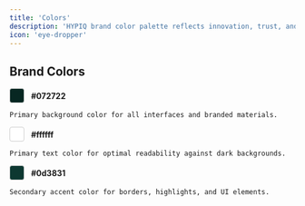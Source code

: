 ```yaml
---
title: 'Colors'
description: 'HYPIQ brand color palette reflects innovation, trust, and growth in the financial technology space.'
icon: 'eye-dropper'
---
```


## Brand Colors

<CardGroup cols={3}>
  <Card title="Background Color">
    <div style="display: flex; align-items: center; gap: 12px; margin-bottom: 8px;">
      <div style="width: 24px; height: 24px; background-color: #072722; border: 1px solid #ccc; border-radius: 4px;"></div>
      <strong>#072722</strong>
    </div>
    
    Primary background color for all interfaces and branded materials.
  </Card>
  
  <Card title="Text Color">
    <div style="display: flex; align-items: center; gap: 12px; margin-bottom: 8px;">
      <div style="width: 24px; height: 24px; background-color: #ffffff; border: 1px solid #ccc; border-radius: 4px;"></div>
      <strong>#ffffff</strong>
    </div>
    
    Primary text color for optimal readability against dark backgrounds.
  </Card>
  
  <Card title="Accent Color">
    <div style="display: flex; align-items: center; gap: 12px; margin-bottom: 8px;">
      <div style="width: 24px; height: 24px; background-color: #0d3831; border: 1px solid #ccc; border-radius: 4px;"></div>
      <strong>#0d3831</strong>
    </div>
    
    Secondary accent color for borders, highlights, and UI elements.
  </Card>
</CardGroup>
